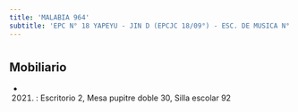 ```yaml
---
title: 'MALABIA 964'
subtitle: 'EPC N° 18 YAPEYU - JIN D (EPCJC 18/09°) - ESC. DE MUSICA N° 08'
---
```


#


## Mobiliario

*  (2021) : Escritorio 2, Mesa pupitre doble 30, Silla escolar 92 



